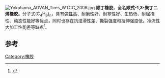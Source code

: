 [[File:Yokohama_ADVAN_Tires_WTCC_2006.jpg|thumb]]
'''顺丁橡胶'''，全名'''顺式-1,3-聚丁二烯橡胶'''。分子式(C<sub>4</sub>H<sub>6</sub>)<sub>n</sub>，具有[[弹性|弹性]]高、耐磨性好、耐寒性好、生热低、耐屈挠性、动态性能好等优点，同时也存在抗湿滑性差、撕裂强度和拉伸强度低，冷流性大加工性能差等缺点<ref> {{cite book | last1 =  | first1 = 赵旭涛 | authorlink1 =  | last2 = 刘大华 | title = 合成橡胶工业手册 | accessdate = 2012-03-02|isbn=7-5025-8704-7}}</ref>。

==参考==
{{reflist}}
{{合成材料}}

[[Category:橡胶|Category:橡胶]]